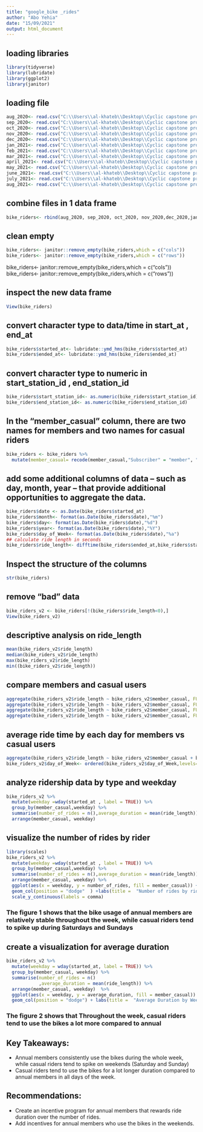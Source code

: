 ---
title: "google_bike _rides"
author: "Abo Yehia"
date: "15/09/2021"
output: html_document
---
## loading libraries
```{r}
library(tidyverse)
library(lubridate)
library(ggplot2)
library(janitor)
```

## loading file

```{r}
aug_2020<- read.csv("C:\\Users\\al-khateb\\Desktop\\Cyclic capstone project\\202008-divvy-tripdata.csv")
sep_2020<- read.csv("C:\\Users\\al-khateb\\Desktop\\Cyclic capstone project\\202009-divvy-tripdata.csv")
oct_2020<- read.csv("C:\\Users\\al-khateb\\Desktop\\Cyclic capstone project\\202010-divvy-tripdata.csv")
nov_2020<- read.csv("C:\\Users\\al-khateb\\Desktop\\Cyclic capstone project\\202011-divvy-tripdata.csv")
dec_2020<- read.csv("C:\\Users\\al-khateb\\Desktop\\Cyclic capstone project\\202012-divvy-tripdata.csv")
jan_2021<- read.csv("C:\\Users\\al-khateb\\Desktop\\Cyclic capstone project\\202101-divvy-tripdata.csv")
feb_2021<- read.csv("C:\\Users\\al-khateb\\Desktop\\Cyclic capstone project\\202102-divvy-tripdata.csv")
mar_2021<- read.csv("C:\\Users\\al-khateb\\Desktop\\Cyclic capstone project\\202103-divvy-tripdata.csv")
april_2021<- read.csv("C:\\Users\\al-khateb\\Desktop\\Cyclic capstone project\\202104-divvy-tripdata.csv")
may_2021<- read.csv("C:\\Users\\al-khateb\\Desktop\\Cyclic capstone project\\202105-divvy-tripdata.csv")
june_2021<- read.csv("C:\\Users\\al-khateb\\Desktop\\Cyclic capstone project\\202106-divvy-tripdata.csv")
july_2021<- read.csv("C:\\Users\\al-khateb\\Desktop\\Cyclic capstone project\\202107-divvy-tripdata.csv")
aug_2021<- read.csv("C:\\Users\\al-khateb\\Desktop\\Cyclic capstone project\\202108-divvy-tripdata.csv")
```
## combine files in 1 data frame
```{r}
bike_riders<- rbind(aug_2020, sep_2020, oct_2020, nov_2020,dec_2020,jan_2021,feb_2021,mar_2021,april_2021,may_2021,june_2021,july_2021,aug_2021)
```
## clean empty
```{r}
bike_riders<- janitor::remove_empty(bike_riders,which = c("cols"))
bike_riders<- janitor::remove_empty(bike_riders,which = c("rows"))
```

bike_riders<- janitor::remove_empty(bike_riders,which = c("cols"))
bike_riders<- janitor::remove_empty(bike_riders,which = c("rows"))

## inspect the new data frame
```{r}
View(bike_riders)
```

## convert character type to data/time in start_at , end_at
```{r}
bike_riders$started_at<- lubridate::ymd_hms(bike_riders$started_at)
bike_riders$ended_at<- lubridate::ymd_hms(bike_riders$ended_at)
```

## convert character type to numeric in start_station_id , end_station_id
```{r}
bike_riders$start_station_id<- as.numeric(bike_riders$start_station_id)
bike_riders$end_station_id<- as.numeric(bike_riders$end_station_id)
```

##  In the "member_casual" column, there are two names for members and two names for casual riders
```{r}
bike_riders <- bike_riders %>% 
  mutate(member_casual= recode(member_casual,"Subscriber" = "member", "Customer"= "casual"))
```

## add some additional columns of data -- such as day, month, year -- that provide additional opportunities to aggregate the data.
```{r}
bike_riders$date <- as.Date(bike_riders$started_at)
bike_riders$month<- format(as.Date(bike_riders$date),"%m")
bike_riders$day<- format(as.Date(bike_riders$date),"%d")
bike_riders$year<- format(as.Date(bike_riders$date),"%Y")
bike_riders$day_of_Week<- format(as.Date(bike_riders$date),"%a")
## calculate ride length in seconds
bike_riders$ride_length<- difftime(bike_riders$ended_at,bike_riders$started_at,units = "mins")
```

## Inspect the structure of the columns
```{r}
str(bike_riders)

```

## remove "bad" data
```{r}
bike_riders_v2 <- bike_riders[!(bike_riders$ride_length<0),]
View(bike_riders_v2)
```

## descriptive analysis on ride_length 
```{r}
mean(bike_riders_v2$ride_length)
median(bike_riders_v2$ride_length)
max(bike_riders_v2$ride_length)
min((bike_riders_v2$ride_length))
```

## compare members and casual users
```{r}
aggregate(bike_riders_v2$ride_length ~ bike_riders_v2$member_casual, FUN = mean)
aggregate(bike_riders_v2$ride_length ~ bike_riders_v2$member_casual, FUN = median)
aggregate(bike_riders_v2$ride_length ~ bike_riders_v2$member_casual, FUN = max)
aggregate(bike_riders_v2$ride_length ~ bike_riders_v2$member_casual, FUN = min)
```

## average ride time by each day for members vs casual users
```{r}
aggregate(bike_riders_v2$ride_length ~ bike_riders_v2$member_casual + bike_riders_v2$day_of_Week,FUN = mean)
bike_riders_v2$day_of_Week<- ordered(bike_riders_v2$day_of_Week,levels=c("Sunday","Monday","Tuesday","Wednesday","Thursday","Friday","Saturday"))
```

## analyze ridership data by type and weekday
```{r}
bike_riders_v2 %>% 
  mutate(weekday =wday(started_at , label = TRUE)) %>% 
  group_by(member_casual,weekday) %>% 
  summarise(number_of_rides = n(),average_duration = mean(ride_length)) %>% 
  arrange(member_casual, weekday)
```

## visualize the number of rides by rider 
```{r}
library(scales)
bike_riders_v2 %>% 
  mutate(weekday =wday(started_at , label = TRUE)) %>% 
  group_by(member_casual,weekday) %>% 
  summarise(number_of_rides = n(),average_duration = mean(ride_length)) %>% 
  arrange(member_casual, weekday) %>% 
  ggplot(aes(x = weekday, y = number_of_rides, fill = member_casual)) +
  geom_col(position = "dodge"  ) +labs(title =  "Number of rides by rider type", caption = "figure 1")+ 
  scale_y_continuous(labels = comma)
```
### The figure 1 shows that the bike usage of annual members are relatively stable throughout the week, while casual riders tend to spike up during Saturdays and Sundays

## create a visualization for average duration
```{r}
bike_riders_v2 %>% 
  mutate(weekday = wday(started_at, label = TRUE)) %>% 
  group_by(member_casual, weekday) %>% 
  summarise(number_of_rides = n()
            ,average_duration = mean(ride_length)) %>% 
  arrange(member_casual, weekday)  %>% 
  ggplot(aes(x = weekday, y = average_duration, fill = member_casual)) +
  geom_col(position = "dodge") + labs(title =  "Average Duration by Weekday" , caption = "figure 2")

```
### The figure 2 shows that Throughout the week, casual riders tend to use the bikes a lot more compared to annual


## Key Takeaways:

* Annual members consistently use the bikes during the whole week, while casual riders tend to spike on weekends (Saturday and Sunday)
* Casual riders tend to use the bikes for a lot longer duration compared to annual members in all days of the week.

## Recommendations:
* Create an incentive program for annual members that rewards ride duration over the number of rides.
* Add incentives for annual members who use the bikes in the weekends.
